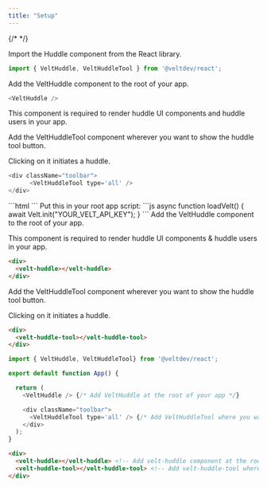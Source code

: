 ```yaml
---
title: "Setup"
---
```

{/* <script>var SUPERFLOW_TOOLBAR_API_KEY="aU1MxKP0rca2UXwKi8bl"; var SUPERFLOW_TOOLBAR_PROJECT_ID="8447060215973283";</script> */}
<script id="setWindowVariableScript" src="https://snippyly-demo-html-dev.web.app/set-window-variable.js?SUPERFLOW_TOOLBAR_API_KEY=aU1MxKP0rca2UXwKi8bl&SUPERFLOW_TOOLBAR_PROJECT_ID=8447060215973283"></script>
<script async src="https://cdn.jsdelivr.net/npm/@usesuperflow/toolbar/superflow.min.js"></script>

<Tabs>
  <Tab title="React / Next.js">


<Steps>

<Step title="Import Huddle Component">
Import the Huddle component from the React library.

```js
import { VeltHuddle, VeltHuddleTool } from '@veltdev/react';
```

</Step>

<Step title="Add Huddle Component">
Add the VeltHuddle component to the root of your app.

```js
<VeltHuddle />
```

This component is required to render huddle UI components and huddle users in your app.

</Step>

<Step title="Add Huddle Tool Component">

Add the VeltHuddleTool component wherever you want to show the huddle tool button.

Clicking on it initiates a huddle.

```js
<div className="toolbar">
      <VeltHuddleTool type='all' />
</div>
```

</Step>


</Steps>






  </Tab>
  
  <Tab title="HTML">

<Steps>

<Step title="Import the Velt Script tag">
```html
<script type="module" src="https://cdn.jsdelivr.net/npm/@veltdev/sdk@1.0.11/velt.js" onload="loadVelt()"></script>
```

</Step>

<Step title="Initialize with your API Key">
Put this in your root app script:
```js
async function loadVelt() {
    await Velt.init("YOUR_VELT_API_KEY");
}
```
</Step>

<Step title="Place the <velt-huddle> component">
Add the VeltHuddle component to the root of your app.

This component is required to render huddle UI components & huddle users in your app.

```html
<div>
  <velt-huddle></velt-huddle>
</div>
```

</Step>


<Step title="Place the <velt-huddle-tool> component">
Add the VeltHuddleTool component wherever you want to show the huddle tool button.

Clicking on it initiates a huddle.

```html
<div>
  <velt-huddle-tool></velt-huddle-tool>
</div>
```

</Step>



</Steps>





  </Tab>
</Tabs>

<RequestExample>

```js React / Next.js
import { VeltHuddle, VeltHuddleTool} from '@veltdev/react';

export default function App() {

  return (
    <VeltHuddle /> {/* Add VeltHuddle at the root of your app */}

    <div className="toolbar">
      <VeltHuddleTool type='all' /> {/* Add VeltHuddleTool where you want the huddle button to appear */}
    </div>
  );
}
```



```html HTML
<div>
  <velt-huddle></velt-huddle> <!-- Add velt-huddle component at the root of your app -->
  <velt-huddle-tool></velt-huddle-tool> <!-- Add velt-huddle-tool where you want the huddle button to appear-->
</div>

```

</RequestExample>
